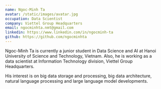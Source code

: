 ```yaml
---
name: Ngoc-Minh Ta
avatar: /static/images/avatar.jpg
occupation: Data Scientist
company: Viettel Group Headquarters
email: ngocminhta.nmt@gmail.com
linkedin: https://www.linkedin.com/in/ngocminh-ta
github: https://github.com/ngocminhta
---
```


Ngoc-Minh Ta is currently a junior student in Data Science and AI at Hanoi University of Science and Technology, Vietnam. Also, he is working as a data scientist at Information Technology division, Viettel Group Headquarters.

His interest is on big data storage and processing, big data architecture, natural language processing and large language model developments.
